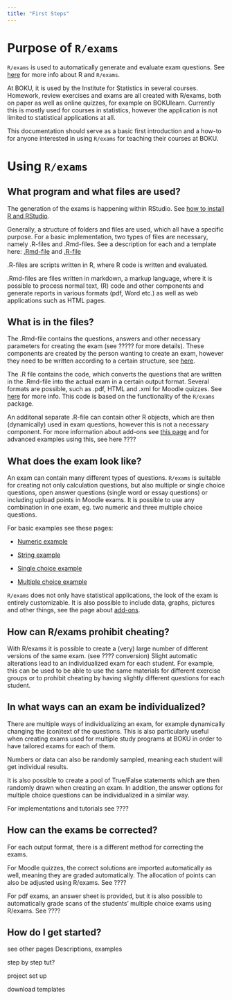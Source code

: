 ```yaml
---
title: "First Steps"
---
```


# Purpose of `R/exams`

`R/exams` is used to automatically generate and evaluate exam questions. See [here](r-exams.qmd) for more info about R and `R/exams`. 

At BOKU, it is used by the Institute for Statistics in several courses. Homework, review exercises and exams are all created with R/exams, both on paper as well as online quizzes, for example on BOKUlearn. Currently this is mostly used for courses in statistics, however the application is not limited to statistical applications at all.

This documentation should serve as a basic first introduction and a how-to for anyone interested in using `R/exams` for teaching their courses at BOKU.

# Using `R/exams`

## What program and what files are used?

The generation of the exams is happening within RStudio. See [how to install R and RStudio](https://statistik.boku.ac.at/stat-lehre/doku.php?id=statistik_mit_r:rstudio:rstudio_installation:start).

Generally, a structure of folders and files are used, which all have a specific purpose. For a basic implementation, two types of files are necessary, namely .R-files and .Rmd-files. See a description for each and a template here: [.Rmd-file](structure-Rmd.qmd) and [.R-file](structure-R.qmd)

.R-files are scripts written in R, where R code is written and evaluated.

.Rmd-files are files written in markdown, a markup language, where it is possible to process normal text, (R) code and other components and generate reports in various formats (pdf, Word etc.) as well as web applications such as HTML pages.

## What is in the files?

The .Rmd-file contains the questions, answers and other necessary parameters for creating the exam (see ????? for more details). These components are created by the person wanting to create an exam, however they need to be written according to a certain structure, see [here](structure-Rmd.qmd).

The .R file contains the code, which converts the questions that are written in the .Rmd-file into the actual exam in a certain output format. Several formats are possible, such as .pdf, HTML and .xml for Moodle quizzes. See [here](structure-R.qmd) for more info. This code is based on the functionality of the `R/exams` package.

An additonal separate .R-file can contain other R objects, which are then (dynamically) used in exam questions, however this is not a necessary component. For more information about add-ons see [this page](add-ons.qmd) and for advanced examples using this, see here ???? 

## What does the exam look like?

An exam can contain many different types of questions. `R/exams` is suitable for creating not only calculation questions, but also multiple or single choice questions, open answer questions (single word or essay questions) or including upload points in Moodle exams. It is possible to use any combination in one exam, eg. two numeric and three multiple choice questions.

For basic examples see these pages: 

- [Numeric example](example1.qmd)

- [String example](example2.qmd)

- [Single choice example](example3.qmd)

- [Multiple choice example](example4.qmd)

`R/exams` does not only have statistical applications, the look of the exam is entirely customizable. It is also possible to include data, graphs, pictures and other things, see the page about [add-ons](add-ons.qmd). 

## How can R/exams prohibit cheating?

With R/exams it is possible to create a (very) large number of different versions of the same exam. (see ???? conversion) Slight automatic alterations lead to an individualized exam for each student. For example, this can be used to be able to use the same materials for different exercise groups or to prohibit cheating by having slightly different questions for each student.

## In what ways can an exam be individualized?

There are multiple ways of individualizing an exam, for example dynamically changing the (con)text of the questions. This is also particularly useful when creating exams used for multiple study programs at BOKU in order to have tailored exams for each of them.

Numbers or data can also be randomly sampled, meaning each student will get individual results.

It is also possible to create a pool of True/False statements which are then randomly drawn when creating an exam. In addition, the answer options for multiple choice questions can be individualized in a similar way. 

For implementations and tutorials see ????

## How can the exams be corrected?

For each output format, there is a different method for correcting the exams.

For Moodle quizzes, the correct solutions are imported automatically as well, meaning they are graded automatically. The allocation of points can also be adjusted using R/exams. See ????

For pdf exams, an answer sheet is provided, but it is also possible to automatically grade scans of the students' multiple choice exams using R/exams. See ????

## How do I get started? 

see other pages 
Descriptions, examples 

step by step tut? 

project set up 

download templates 



